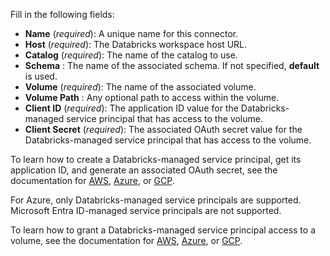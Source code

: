 Fill in the following fields:

- **Name** (_required_): A unique name for this connector.
- **Host** (_required_): The Databricks workspace host URL.
- **Catalog** (_required_): The name of the catalog to use.
- **Schema** : The name of the associated schema. If not specified, **default** is used.
- **Volume** (_required_): The name of the associated volume.
- **Volume Path** : Any optional path to access within the volume.
- **Client ID** (_required_): The application ID value for the Databricks-managed service principal that has access to the volume.
- **Client Secret** (_required_): The associated OAuth secret value for the Databricks-managed service principal that has access to the volume.

To learn how to create a Databricks-managed service principal, get its application ID, and generate an associated OAuth secret, 
see the documentation for 
[AWS](https://docs.databricks.com/dev-tools/auth/oauth-m2m.html), 
[Azure](https://learn.microsoft.com/databricks/dev-tools/auth/oauth-m2m), 
or [GCP](https://docs.gcp.databricks.com/dev-tools/auth/oauth-m2m.html).

For Azure, only Databricks-managed service principals are supported. Microsoft Entra ID-managed service principals are not supported.

To learn how to grant a Databricks-managed service principal access to a volume, see the documentation for 
[AWS](https://docs.databricks.com/volumes/utility-commands.html#change-permissions-on-a-volume), 
[Azure](https://learn.microsoft.com/azure/databricks/volumes/utility-commands#change-permissions-on-a-volume), 
or [GCP](https://docs.gcp.databricks.com/volumes/utility-commands.html#change-permissions-on-a-volume).




